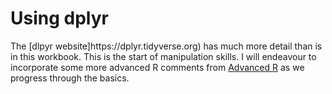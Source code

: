 


# Using dplyr

The [dlpyr website]https://dplyr.tidyverse.org) has much more detail than is in this workbook. This is the start of manipulation skills. I will endeavour to incorporate some more advanced R comments from [Advanced R](https://learning.oreilly.com/library/view/advanced-r/9781466586963/K20319_C003.xhtml) as we progress through the basics.

